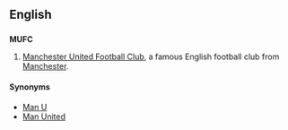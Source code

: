 ==English==

==={{initialism-old|en}}===
'''MUFC'''

# {{soccer}} [[w:Manchester United Football Club|Manchester United Football Club]], a famous English football club from [[Manchester]].

====Synonyms====
* [[Man U]]
* [[Man United]]